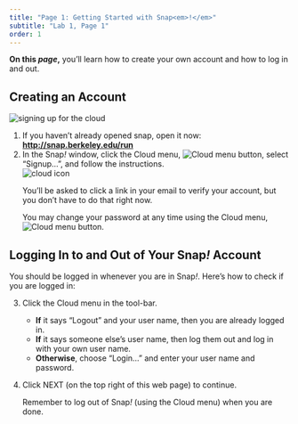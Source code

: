 ```yaml
---
title: "Page 1: Getting Started with Snap<em>!</em>"
subtitle: "Lab 1, Page 1"
order: 1
---
```


::: learn
<p><strong>On this <em>page</em>,</strong> you'll learn how to create your own account and how to log in and out.</p>
:::

<h2>Creating an Account</h2>

::: {#first .forYouToDo}
<img src="/img/sys/dialog-cloud-signup.png" title="signing up for the cloud" alt="signing up for the cloud" class="imageRight"/>

<ol>

<li>If you haven't already opened [snap]{.snap}, open it now: <a href="http://snap.berkeley.edu/run" title="Snap! Build Your Own Blocks" target="_blank"><strong>http://snap.berkeley.edu/run</strong></a></li>

<li>In the Snap<em>!</em> window, click the Cloud menu, <img src="/img/1-introduction/cloud_button.png" title="Cloud menu button" alt="Cloud menu button"/>, select "Signup...", and follow the instructions. <br /> <img src="/img/sys/button-cloud-with-context.png" title="cloud icon" alt="cloud icon" class="indent"/></li>

::: endnote
<p>You'll be asked to click a link in your email to verify your account, but you don't have to do that right now.</p>

<p>You may change your password at any time using the Cloud menu, <img src="/img/1-introduction/cloud_button.png" title="Cloud menu button" alt="Cloud menu button"/>.</p>
:::

</ol>
:::

<h2>Logging In to and Out of Your Snap<em>!</em><a name="login" class="anchor"> </a>Account</h2>

::: forYouToDo
<p>You should be logged in whenever you are in Snap<em>!</em>. Here's how to check if you are logged in:</p>

<ol start="3">

<li>

Click the Cloud menu in the tool-bar.

<ul>

<li><strong>If</strong> it says "Logout" and your user name, then you are already logged in.</li>

<li><strong>If</strong> it says someone else's user name, then log them out and log in with your own user name.</li>

<li><strong>Otherwise</strong>, choose "Login..." and enter your user name and password.</li>

</ul>

</li>

<li>

Click NEXT (on the top right of this web page) to continue.

::: endnote
Remember to log out of Snap<em>!</em> (using the Cloud menu) when you are done.
:::

</li>

</ol>
:::

